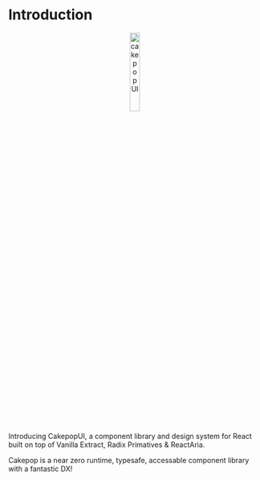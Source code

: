# Introduction
 <p align="center">
      <img width="20%" src="https://raw.githubusercontent.com/zwagnr/cakepop/main/apps/docs/public/cakepop.png" alt="cakepopUI" />
</p>
Introducing CakepopUI, a component library and design system for React built on top of Vanilla Extract, Radix Primatives & ReactAria.

Cakepop is a near zero runtime, typesafe, accessable component library with a fantastic DX!
